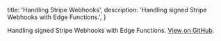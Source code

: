 
  title: 'Handling Stripe Webhooks',
  description: 'Handling signed Stripe Webhooks with Edge Functions.',
}

<div class="video-container">
  <IFrameWithConsent
    src="https://www.youtube-nocookie.com/embed/6OMVWiiycLs"
    frameBorder="1"
    allow="accelerometer; autoplay; clipboard-write; encrypted-media; gyroscope; picture-in-picture"
    allowFullScreen
  ></IFrameWithConsent>
</div>

Handling signed Stripe Webhooks with Edge Functions. [View on GitHub](https://github.com/supabase/supabase/blob/master/examples/edge-functions/supabase/functions/stripe-webhooks/index.ts).


